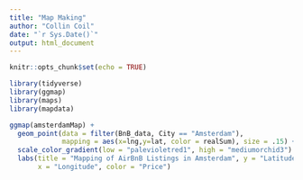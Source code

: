 ```yaml
---
title: "Map Making"
author: "Collin Coil"
date: "`r Sys.Date()`"
output: html_document
---
```


```r
knitr::opts_chunk$set(echo = TRUE)
```

```r
library(tidyverse)
library(ggmap)
library(maps)
library(mapdata)
```



```r
ggmap(amsterdamMap) + 
  geom_point(data = filter(BnB_data, City == "Amsterdam"),
             mapping = aes(x=lng,y=lat, color = realSum), size = .15) +
  scale_color_gradient(low = "palevioletred1", high = "mediumorchid3") + 
  labs(title = "Mapping of AirBnB Listings in Amsterdam", y = "Latitude", 
       x = "Longitude", color = "Price")

```

